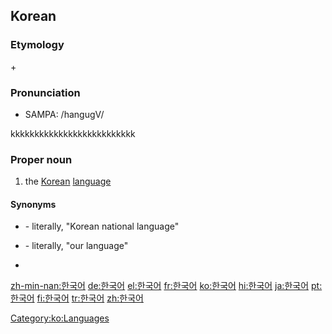 ==Korean==
{{ko-sort|ㅎ}}
===Etymology===
{{ko-inline|한국|Hanguk|Korea|韓國}} + {{ko-inline|어|eo|language|語}}

===Pronunciation===
{{ko-pron|ipa=[haːngugʌ]|phon=한ː국어|rr=Hangugeo}}
*SAMPA: /hangugV/
kkkkkkkkkkkkkkkkkkkkkkkkkk

===Proper noun===
{{ko-pos|proper noun|rv=Hangugeo|hanja=韓國語}}

# the [[Korean]] [[language]]

====Synonyms====
* {{ko-inline|한국말|Hangungmal}} - literally, "Korean national language"
* {{ko-inline|우리말|Urimal}} - literally, "our language"
* {{ko-inline|조선어|4=朝鮮語|Joseoneo}}

[[Category:ko:Languages]]

[[zh-min-nan:한국어]]
[[de:한국어]]
[[el:한국어]]
[[fr:한국어]]
[[ko:한국어]]
[[hi:한국어]]
[[ja:한국어]]
[[pt:한국어]]
[[fi:한국어]]
[[tr:한국어]]
[[zh:한국어]]